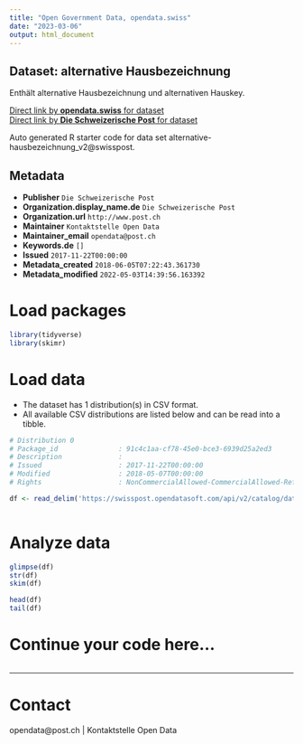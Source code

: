 ```yaml
---
title: "Open Government Data, opendata.swiss"
date: "2023-03-06"
output: html_document
---
```


## Dataset: alternative Hausbezeichnung

Enthält alternative Hausbezeichnung und alternativen Hauskey.

[Direct link by **opendata.swiss** for dataset](https://opendata.swiss/de/dataset/alternative-hausbezeichnung)<br>
[Direct link by **Die Schweizerische Post** for dataset](https://swisspost.opendatasoft.com/explore/dataset/alternative-hausbezeichnung_v2)

Auto generated R starter code for data set alternative-hausbezeichnung_v2@swisspost.

## Metadata

- **Publisher** `Die Schweizerische Post`
- **Organization.display_name.de** `Die Schweizerische Post`
- **Organization.url** `http://www.post.ch`
- **Maintainer** `Kontaktstelle Open Data`
- **Maintainer_email** `opendata@post.ch`
- **Keywords.de** `[]`
- **Issued** `2017-11-22T00:00:00`
- **Metadata_created** `2018-06-05T07:22:43.361730`
- **Metadata_modified** `2022-05-03T14:39:56.163392`


# Load packages

```r

library(tidyverse)
library(skimr)

```

# Load data

-   The dataset has 1 distribution(s) in CSV format.
-   All available CSV distributions are listed below and can be read into a tibble.

```r

# Distribution 0
# Package_id               : 91c4c1aa-cf78-45e0-bce3-6939d25a2ed3
# Description              : 
# Issued                   : 2017-11-22T00:00:00
# Modified                 : 2018-05-07T00:00:00
# Rights                   : NonCommercialAllowed-CommercialAllowed-ReferenceRequired

df <- read_delim('https://swisspost.opendatasoft.com/api/v2/catalog/datasets/alternative-hausbezeichnung_v2/exports/csv')



```

# Analyze data

```r

glimpse(df)
str(df)
skim(df)

head(df)
tail(df)

```

# Continue your code here...

```r

```

------------------------------------------------------------------------

# Contact

opendata@post.ch | Kontaktstelle Open Data
